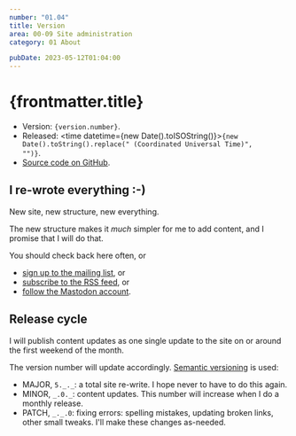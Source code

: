 ```yaml
---
number: "01.04"
title: Version
area: 00-09 Site administration
category: 01 About

pubDate: 2023-05-12T01:04:00
---
```



# {frontmatter.title}

- Version: <code>{version.number}</code>.
- Released: <time datetime={new Date().toISOString()}><code>{new Date().toString().replace(" (Coordinated Universal Time)", "")}</code></time>.
- [Source code on GitHub](https://github.com/johnnydecimal/v5.johnnydecimal.com).

## I re-wrote everything :-)

New site, new structure, new everything.

The new structure makes it _much_ simpler for me to add content, and I promise that I will do that.

You should check back here often, or

- [sign up to the mailing list](/20-29-communication/21-send-and-receive/21.02-mailing-list/), or
- [subscribe to the RSS feed](/20-29-communication/21-send-and-receive/21.03-rss-feed/), or
- [follow the Mastodon account](https://hachyderm.io/@johnnydecimal).

## Release cycle

I will publish content updates as one single update to the site on or around the first weekend of the month.

The version number will update accordingly. [Semantic versioning](https://semver.org) is used:

- MAJOR, `5._._`: a total site re-write. I hope never to have to do this again.
- MINOR, `_.0._`: content updates. This number will increase when I do a monthly release.
- PATCH, `_._.0`: fixing errors: spelling mistakes, updating broken links, other small tweaks. I'll make these changes as-needed.

